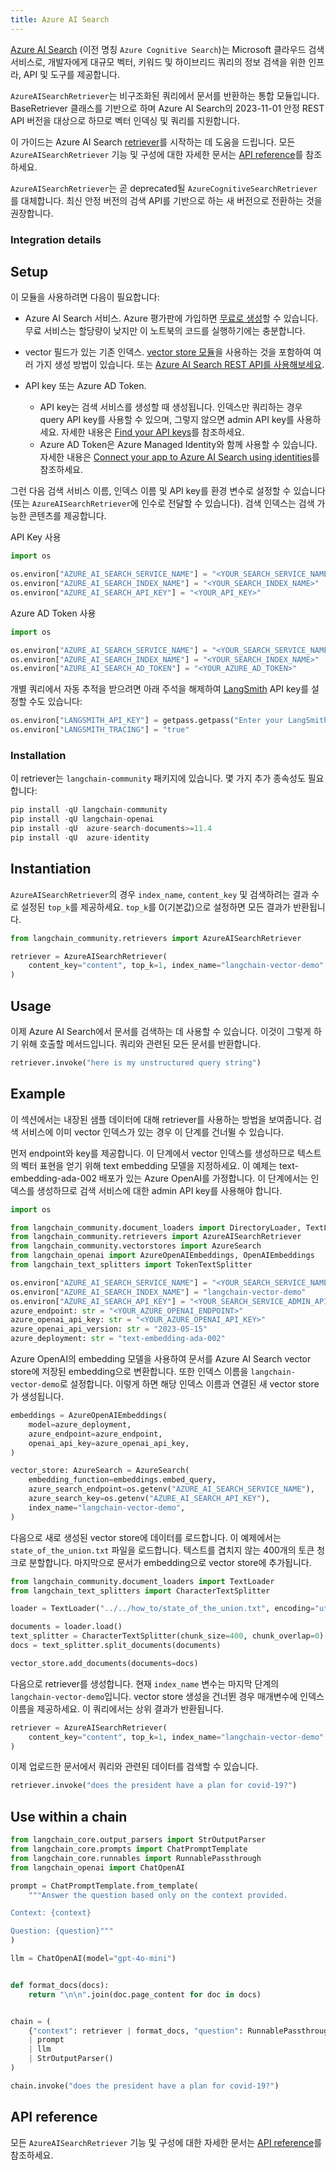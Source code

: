 ```yaml
---
title: Azure AI Search
---
```


[Azure AI Search](https://learn.microsoft.com/azure/search/search-what-is-azure-search) (이전 명칭 `Azure Cognitive Search`)는 Microsoft 클라우드 검색 서비스로, 개발자에게 대규모 벡터, 키워드 및 하이브리드 쿼리의 정보 검색을 위한 인프라, API 및 도구를 제공합니다.

`AzureAISearchRetriever`는 비구조화된 쿼리에서 문서를 반환하는 통합 모듈입니다. BaseRetriever 클래스를 기반으로 하며 Azure AI Search의 2023-11-01 안정 REST API 버전을 대상으로 하므로 벡터 인덱싱 및 쿼리를 지원합니다.

이 가이드는 Azure AI Search [retriever](/oss/langchain/retrieval)를 시작하는 데 도움을 드립니다. 모든 `AzureAISearchRetriever` 기능 및 구성에 대한 자세한 문서는 [API reference](https://python.langchain.com/api_reference/community/retrievers/langchain_community.retrievers.azure_ai_search.AzureAISearchRetriever.html)를 참조하세요.

`AzureAISearchRetriever`는 곧 deprecated될 `AzureCognitiveSearchRetriever`를 대체합니다. 최신 안정 버전의 검색 API를 기반으로 하는 새 버전으로 전환하는 것을 권장합니다.

### Integration details

<ItemTable category="document_retrievers" item="AzureAISearchRetriever" />

## Setup

이 모듈을 사용하려면 다음이 필요합니다:

+ Azure AI Search 서비스. Azure 평가판에 가입하면 [무료로 생성](https://learn.microsoft.com/azure/search/search-create-service-portal)할 수 있습니다. 무료 서비스는 할당량이 낮지만 이 노트북의 코드를 실행하기에는 충분합니다.

+ vector 필드가 있는 기존 인덱스. [vector store 모듈](../vectorstores/azuresearch.ipynb)을 사용하는 것을 포함하여 여러 가지 생성 방법이 있습니다. 또는 [Azure AI Search REST API를 사용해보세요](https://learn.microsoft.com/azure/search/search-get-started-vector).

+ API key 또는 Azure AD Token.
  + API key는 검색 서비스를 생성할 때 생성됩니다. 인덱스만 쿼리하는 경우 query API key를 사용할 수 있으며, 그렇지 않으면 admin API key를 사용하세요. 자세한 내용은 [Find your API keys](https://learn.microsoft.com/azure/search/search-security-api-keys?tabs=rest-use%2Cportal-find%2Cportal-query#find-existing-keys)를 참조하세요.
  + Azure AD Token은 Azure Managed Identity와 함께 사용할 수 있습니다. 자세한 내용은 [Connect your app to Azure AI Search using identities](https://learn.microsoft.com/en-us/azure/search/keyless-connections?tabs=python%2Cazure-cli)를 참조하세요.

그런 다음 검색 서비스 이름, 인덱스 이름 및 API key를 환경 변수로 설정할 수 있습니다(또는 `AzureAISearchRetriever`에 인수로 전달할 수 있습니다). 검색 인덱스는 검색 가능한 콘텐츠를 제공합니다.

API Key 사용

```python
import os

os.environ["AZURE_AI_SEARCH_SERVICE_NAME"] = "<YOUR_SEARCH_SERVICE_NAME>"
os.environ["AZURE_AI_SEARCH_INDEX_NAME"] = "<YOUR_SEARCH_INDEX_NAME>"
os.environ["AZURE_AI_SEARCH_API_KEY"] = "<YOUR_API_KEY>"
```

Azure AD Token 사용

```python
import os

os.environ["AZURE_AI_SEARCH_SERVICE_NAME"] = "<YOUR_SEARCH_SERVICE_NAME>"
os.environ["AZURE_AI_SEARCH_INDEX_NAME"] = "<YOUR_SEARCH_INDEX_NAME>"
os.environ["AZURE_AI_SEARCH_AD_TOKEN"] = "<YOUR_AZURE_AD_TOKEN>"
```

개별 쿼리에서 자동 추적을 받으려면 아래 주석을 해제하여 [LangSmith](https://docs.smith.langchain.com/) API key를 설정할 수도 있습니다:

```python
os.environ["LANGSMITH_API_KEY"] = getpass.getpass("Enter your LangSmith API key: ")
os.environ["LANGSMITH_TRACING"] = "true"
```

### Installation

이 retriever는 `langchain-community` 패키지에 있습니다. 몇 가지 추가 종속성도 필요합니다:

```python
pip install -qU langchain-community
pip install -qU langchain-openai
pip install -qU  azure-search-documents>=11.4
pip install -qU  azure-identity
```

## Instantiation

`AzureAISearchRetriever`의 경우 `index_name`, `content_key` 및 검색하려는 결과 수로 설정된 `top_k`를 제공하세요. `top_k`를 0(기본값)으로 설정하면 모든 결과가 반환됩니다.

```python
from langchain_community.retrievers import AzureAISearchRetriever

retriever = AzureAISearchRetriever(
    content_key="content", top_k=1, index_name="langchain-vector-demo"
)
```

## Usage

이제 Azure AI Search에서 문서를 검색하는 데 사용할 수 있습니다.
이것이 그렇게 하기 위해 호출할 메서드입니다. 쿼리와 관련된 모든 문서를 반환합니다.

```python
retriever.invoke("here is my unstructured query string")
```

## Example

이 섹션에서는 내장된 샘플 데이터에 대해 retriever를 사용하는 방법을 보여줍니다. 검색 서비스에 이미 vector 인덱스가 있는 경우 이 단계를 건너뛸 수 있습니다.

먼저 endpoint와 key를 제공합니다. 이 단계에서 vector 인덱스를 생성하므로 텍스트의 벡터 표현을 얻기 위해 text embedding 모델을 지정하세요. 이 예제는 text-embedding-ada-002 배포가 있는 Azure OpenAI를 가정합니다. 이 단계에서는 인덱스를 생성하므로 검색 서비스에 대한 admin API key를 사용해야 합니다.

```python
import os

from langchain_community.document_loaders import DirectoryLoader, TextLoader
from langchain_community.retrievers import AzureAISearchRetriever
from langchain_community.vectorstores import AzureSearch
from langchain_openai import AzureOpenAIEmbeddings, OpenAIEmbeddings
from langchain_text_splitters import TokenTextSplitter

os.environ["AZURE_AI_SEARCH_SERVICE_NAME"] = "<YOUR_SEARCH_SERVICE_NAME>"
os.environ["AZURE_AI_SEARCH_INDEX_NAME"] = "langchain-vector-demo"
os.environ["AZURE_AI_SEARCH_API_KEY"] = "<YOUR_SEARCH_SERVICE_ADMIN_API_KEY>"
azure_endpoint: str = "<YOUR_AZURE_OPENAI_ENDPOINT>"
azure_openai_api_key: str = "<YOUR_AZURE_OPENAI_API_KEY>"
azure_openai_api_version: str = "2023-05-15"
azure_deployment: str = "text-embedding-ada-002"
```

Azure OpenAI의 embedding 모델을 사용하여 문서를 Azure AI Search vector store에 저장된 embedding으로 변환합니다. 또한 인덱스 이름을 `langchain-vector-demo`로 설정합니다. 이렇게 하면 해당 인덱스 이름과 연결된 새 vector store가 생성됩니다.

```python
embeddings = AzureOpenAIEmbeddings(
    model=azure_deployment,
    azure_endpoint=azure_endpoint,
    openai_api_key=azure_openai_api_key,
)

vector_store: AzureSearch = AzureSearch(
    embedding_function=embeddings.embed_query,
    azure_search_endpoint=os.getenv("AZURE_AI_SEARCH_SERVICE_NAME"),
    azure_search_key=os.getenv("AZURE_AI_SEARCH_API_KEY"),
    index_name="langchain-vector-demo",
)
```

다음으로 새로 생성된 vector store에 데이터를 로드합니다. 이 예제에서는 `state_of_the_union.txt` 파일을 로드합니다. 텍스트를 겹치지 않는 400개의 토큰 청크로 분할합니다. 마지막으로 문서가 embedding으로 vector store에 추가됩니다.

```python
from langchain_community.document_loaders import TextLoader
from langchain_text_splitters import CharacterTextSplitter

loader = TextLoader("../../how_to/state_of_the_union.txt", encoding="utf-8")

documents = loader.load()
text_splitter = CharacterTextSplitter(chunk_size=400, chunk_overlap=0)
docs = text_splitter.split_documents(documents)

vector_store.add_documents(documents=docs)
```

다음으로 retriever를 생성합니다. 현재 `index_name` 변수는 마지막 단계의 `langchain-vector-demo`입니다. vector store 생성을 건너뛴 경우 매개변수에 인덱스 이름을 제공하세요. 이 쿼리에서는 상위 결과가 반환됩니다.

```python
retriever = AzureAISearchRetriever(
    content_key="content", top_k=1, index_name="langchain-vector-demo"
)
```

이제 업로드한 문서에서 쿼리와 관련된 데이터를 검색할 수 있습니다.

```python
retriever.invoke("does the president have a plan for covid-19?")
```

## Use within a chain

```python
from langchain_core.output_parsers import StrOutputParser
from langchain_core.prompts import ChatPromptTemplate
from langchain_core.runnables import RunnablePassthrough
from langchain_openai import ChatOpenAI

prompt = ChatPromptTemplate.from_template(
    """Answer the question based only on the context provided.

Context: {context}

Question: {question}"""
)

llm = ChatOpenAI(model="gpt-4o-mini")


def format_docs(docs):
    return "\n\n".join(doc.page_content for doc in docs)


chain = (
    {"context": retriever | format_docs, "question": RunnablePassthrough()}
    | prompt
    | llm
    | StrOutputParser()
)
```

```python
chain.invoke("does the president have a plan for covid-19?")
```

## API reference

모든 `AzureAISearchRetriever` 기능 및 구성에 대한 자세한 문서는 [API reference](https://python.langchain.com/api_reference/community/retrievers/langchain_community.retrievers.azure_ai_search.AzureAISearchRetriever.html)를 참조하세요.